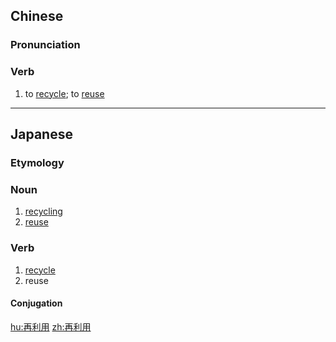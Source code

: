 ==Chinese==
{{zh-forms|type=12}}

===Pronunciation===
{{zh-pron
|m=zàilìyòng
|c=zoi3 lei6 jung6
|cat=v
}}

===Verb===
{{zh-verb}}

# to [[recycle]]; to [[reuse]]

----

==Japanese==
{{ja-kanjitab|さい|り|よう|yomi=on}}

===Etymology===
{{prefix|再|利用|t1=re-|t2=use|lang=ja}}

===Noun===
{{ja-noun|さいりよう}}

# [[recycling]]
# [[reuse]]

===Verb===
{{ja-verb-suru|さいりよう}}

# [[recycle]]
# reuse

====Conjugation====
{{ja-suru|さいりよう}}

[[hu:再利用]]
[[zh:再利用]]